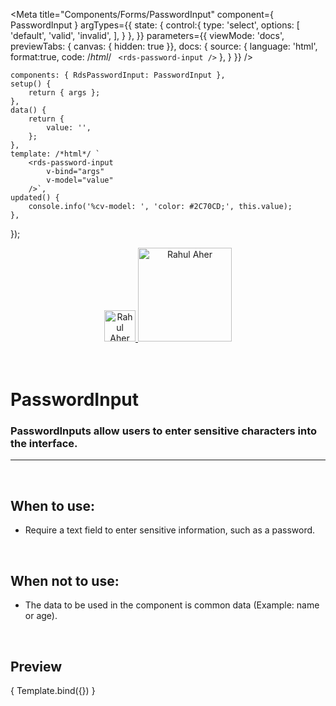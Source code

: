 
<Meta
	title="Components/Forms/PasswordInput"
	component={ PasswordInput }
	argTypes={{
		state: {
			control:{
				type: 'select',
				options: [
					'default',
					'valid',
					'invalid',
				],
			}
		},
	}}
	parameters={{
		viewMode: 'docs',
		previewTabs: { canvas: { hidden: true }},
		docs: {
			source: {
				language: 'html',
				format:true,
				code: /*html*/ `
                <rds-password-input />`
			},
		}
	}}
/>

	components: { RdsPasswordInput: PasswordInput },
	setup() {
		return { args };
	},
	data() {
		return {
			value: '',
		};
	},
	template: /*html*/ `
		<rds-password-input
			v-bind="args" 
			v-model="value"
		/>`,
	updated() {
		console.info('%cv-model: ', 'color: #2C70CD;', this.value);
	},
});

<div align="center" style={{display: 'flex'}}>
    <a href="https://rahulaher.netlify.app">
        <img src="https://rahulaher.netlify.app/img/logo/glyph-black-colored.svg" alt="Rahul Aher logo" width="50" />
        <img src="https://rahulaher.netlify.app/img/logo/word-black-colored.svg" alt="Rahul Aher" width="150" />
    </a>
</div>

<br />
<br />

# PasswordInput

### PasswordInputs allow users to enter sensitive characters into the interface.
---
<br />

## When to use:
- Require a text field to enter sensitive information, such as a password.

<br />

## When not to use:
- The data to be used in the component is common data (Example: name or age).

<br />

## Preview

<Canvas>
	<Story
		name="PasswordInput"
	>
		{ Template.bind({}) }
	</Story>
</Canvas>

<ArgsTable story="PasswordInput" />
